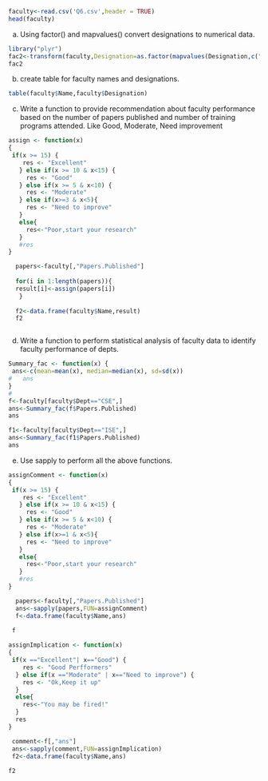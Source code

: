 
```{r}
faculty<-read.csv('Q6.csv',header = TRUE)
head(faculty)
```


a. Using factor() and mapvalues() convert designations to numerical data.
```{r}
library("plyr")
fac2<-transform(faculty,Designation=as.factor(mapvalues(Designation,c("Professor","Assistant Professor","Assosciate Professor"),c(1,2,3))))
fac2
```

b. create table for faculty names and designations.
```{r}
table(faculty$Name,faculty$Designation)
```

c.	Write a function to provide recommendation about faculty performance based on the number of papers published and number of training programs attended. Like Good, Moderate, Need improvement 
```{r}

assign <- function(x) 
{
 if(x >= 15) {
    res <- "Excellent"
   } else if(x >= 10 & x<15) {
     res <- "Good"
   } else if(x >= 5 & x<10) {
     res <- "Moderate"
   } else if(x>=3 & x<5){
     res <- "Need to improve"
   }
   else{
     res<-"Poor,start your research"
   }
   #res
}

  papers<-faculty[,"Papers.Published"]
  
  for(i in 1:length(papers)){
  result[i]<-assign(papers[i])
   }
 
  f2<-data.frame(faculty$Name,result)
  f2



```

d. Write a function to perform statistical analysis of faculty data to identify faculty performance of depts.
```{r}

Summary_fac <- function(x) {
 ans<-c(mean=mean(x), median=median(x), sd=sd(x))
#   ans
}
# 
f<-faculty[faculty$Dept=="CSE",]
ans<-Summary_fac(f$Papers.Published)
ans

f1<-faculty[faculty$Dept=="ISE",]
ans<-Summary_fac(f1$Papers.Published)
ans
```

e. Use sapply to perform all the above functions.
```{r}
assignComment <- function(x) 
{
 if(x >= 15) {
    res <- "Excellent"
   } else if(x >= 10 & x<15) {
     res <- "Good"
   } else if(x >= 5 & x<10) {
     res <- "Moderate"
   } else if(x>=1 & x<5){
     res <- "Need to improve"
   }
   else{
     res<-"Poor,start your research"
   }
   #res
}

  papers<-faculty[,"Papers.Published"]
  ans<-sapply(papers,FUN=assignComment)
  f<-data.frame(faculty$Name,ans)
  
 f
```

```{r}
assignImplication <- function(x) 
{
 if(x =="Excellent"| x=="Good") {
    res <- "Good Perfformers"
  } else if(x =="Moderate" | x=="Need to improve") {
    res <- "Ok,Keep it up"
  } 
  else{
    res<-"You may be fired!"
  }
  res
}

 comment<-f[,"ans"]
 ans<-sapply(comment,FUN=assignImplication)
 f2<-data.frame(faculty$Name,ans)
 
f2
```